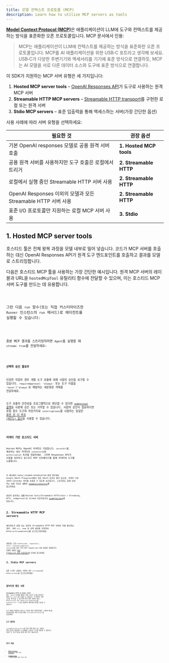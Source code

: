 ```yaml
---
title: 모델 컨텍스트 프로토콜 (MCP)
description: Learn how to utilize MCP servers as tools
---
```



[**Model Context Protocol (MCP)**](https://modelcontextprotocol.io)은 애플리케이션이 LLM에 도구와 컨텍스트를 제공하는 방식을 표준화한 오픈 프로토콜입니다. MCP 문서에서 인용:

> MCP는 애플리케이션이 LLM에 컨텍스트를 제공하는 방식을 표준화한 오픈 프로토콜입니다. MCP를 AI 애플리케이션을 위한 USB‑C 포트라고 생각해 보세요. USB‑C가 다양한 주변기기와 액세서리를 기기에 표준 방식으로 연결하듯, MCP는 AI 모델을 서로 다른 데이터 소스와 도구에 표준 방식으로 연결합니다.

이 SDK가 지원하는 MCP 서버 유형은 세 가지입니다:

1. **Hosted MCP server tools** – [OpenAI Responses API](https://platform.openai.com/docs/guides/tools-remote-mcp)가 도구로 사용하는 원격 MCP 서버
2. **Streamable HTTP MCP servers** – [Streamable HTTP transport](https://modelcontextprotocol.io/docs/concepts/transports#streamable-http)를 구현한 로컬 또는 원격 서버
3. **Stdio MCP servers** – 표준 입출력을 통해 액세스하는 서버(가장 간단한 옵션)

사용 사례에 따라 서버 유형을 선택하세요:

| 필요한 것                                                     | 권장 옵션               |
| ------------------------------------------------------------- | ----------------------- |
| 기본 OpenAI responses 모델로 공용 원격 서버 호출              | **1. Hosted MCP tools** |
| 공용 원격 서버를 사용하지만 도구 호출은 로컬에서 트리거       | **2. Streamable HTTP**  |
| 로컬에서 실행 중인 Streamable HTTP 서버 사용                  | **2. Streamable HTTP**  |
| OpenAI Responses 이외의 모델과 모든 Streamable HTTP 서버 사용 | **2. Streamable HTTP**  |
| 표준 I/O 프로토콜만 지원하는 로컬 MCP 서버 사용               | **3. Stdio**            |

## 1. Hosted MCP server tools

호스티드 툴은 전체 왕복 과정을 모델 내부로 밀어 넣습니다. 코드가 MCP 서버를 호출하는 대신 OpenAI Responses API가 원격 도구 엔드포인트를 호출하고 결과를 모델로 스트리밍합니다.

다음은 호스티드 MCP 툴을 사용하는 가장 간단한 예시입니다. 원격 MCP 서버의 레이블과 URL을 `hostedMcpTool` 유틸리티 함수에 전달할 수 있으며, 이는 호스티드 MCP 서버 도구를 만드는 데 유용합니다.

<Code lang="typescript" code={hostedAgentExample} title="hostedAgent.ts" />

그런 다음 `run` 함수(또는 직접 커스터마이즈한 `Runner` 인스턴스의 `run` 메서드)로 에이전트를 실행할 수 있습니다:

<Code
  lang="typescript"
  code={hostedExample}
  title="Run with hosted MCP tools"
/>

증분 MCP 결과를 스트리밍하려면 `Agent`를 실행할 때 `stream: true`를 전달하세요:

<Code
  lang="typescript"
  code={hostedStreamExample}
  title="Run with hosted MCP tools (streaming)"
/>

#### 선택적 승인 플로우

민감한 작업의 경우 개별 도구 호출에 대해 사람의 승인을 요구할 수 있습니다. `requireApproval: 'always'` 또는 도구 이름을 `'never'`/`'always'`로 매핑하는 세분화된 객체를 전달하세요.

도구 호출의 안전성을 프로그램적으로 판단할 수 있다면 [`onApproval` 콜백](https://github.com/openai/openai-agents-js/blob/main/examples/mcp/hosted-mcp-on-approval.ts)을 사용해 승인 또는 거부할 수 있습니다. 사람의 승인이 필요하다면 로컬 함수 도구와 마찬가지로 `interruptions`를 사용하는 동일한 [휴먼 인 더 루프 (HITL) 접근](/openai-agents-js/ko/guides/human-in-the-loop/)을 사용할 수 있습니다.

<Code
  lang="typescript"
  code={hostedHITLExample}
  title="Human in the loop with hosted MCP tools"
/>

### 커넥터 기반 호스티드 서버

Hosted MCP는 OpenAI 커넥터도 지원합니다. `serverUrl`을 제공하는 대신 커넥터의 `connectorId`와 `authorization` 토큰을 전달하세요. 그러면 Responses API가 인증을 처리하고 호스티드 MCP 인터페이스를 통해 커넥터의 도구를 노출합니다.

<Code
  lang="typescript"
  code={hostedConnectorExample}
  title="Connector-backed hosted MCP tool"
/>

이 예시에서 `GOOGLE_CALENDAR_AUTHORIZATION` 환경 변수에는 Google OAuth Playground에서 얻은 OAuth 토큰이 들어 있으며, 커넥터 기반 서버가 Calendar API를 호출할 수 있도록 승인합니다. 스트리밍도 함께 보여 주는 실행 가능한 샘플은 [`examples/connectors`](https://github.com/openai/openai-agents-js/tree/main/examples/connectors)를 참고하세요.

완전히 동작하는 샘플(Hosted tools/Streamable HTTP/stdio + Streaming, HITL, onApproval)은 GitHub 리포지토리의 [examples/mcp](https://github.com/openai/openai-agents-js/tree/main/examples/mcp)에 있습니다.

## 2. Streamable HTTP MCP servers

에이전트가 로컬 또는 원격의 Streamable HTTP MCP 서버와 직접 통신하는 경우, 서버 `url`, `name` 및 선택 설정을 지정하여 `MCPServerStreamableHttp`를 인스턴스화하세요:

<Code
  lang="typescript"
  code={streamableHttpExample}
  title="Run with Streamable HTTP MCP servers"
/>

생성자는 또한 `authProvider`, `requestInit`, `fetch`, `reconnectionOptions`, `sessionId`와 같은 추가 MCP TypeScript‑SDK 옵션을 허용합니다. 자세한 내용은 [MCP TypeScript SDK 리포지토리](https://github.com/modelcontextprotocol/typescript-sdk)와 문서를 참고하세요.

## 3. Stdio MCP servers

표준 I/O만 노출하는 서버의 경우 `fullCommand`로 `MCPServerStdio`를 인스턴스화하세요:

<Code
  lang="typescript"
  code={stdioExample}
  title="Run with Stdio MCP servers"
/>

## 알아두면 좋은 사항

**Streamable HTTP** 및 **Stdio** 서버의 경우, `Agent`가 실행될 때마다 사용 가능한 도구를 확인하기 위해 `list_tools()`를 호출할 수 있습니다. 이 왕복은 지연 시간을 증가시킬 수 있으므로(특히 원격 서버의 경우), `MCPServerStdio` 또는 `MCPServerStreamableHttp`에 `cacheToolsList: true`를 전달하여 메모리에 결과를 캐시할 수 있습니다.

도구 목록이 변경되지 않는다고 확신할 때만 활성화하세요. 나중에 캐시를 무효화하려면 서버 인스턴스에서 `invalidateToolsCache()`를 호출하세요.

### 도구 필터링

`createMCPToolStaticFilter`를 통한 정적 필터 또는 사용자 정의 함수를 전달하여 각 서버에서 노출되는 도구를 제한할 수 있습니다. 다음은 두 가지 접근을 함께 보여 주는 예시입니다:

<Code lang="typescript" code={toolFilterExample} title="Tool filtering" />

## 추가 자료

- [Model Context Protocol](https://modelcontextprotocol.io/) – 공식 명세
- [examples/mcp](https://github.com/openai/openai-agents-js/tree/main/examples/mcp) – 위에서 언급한 실행 가능한
  데모
